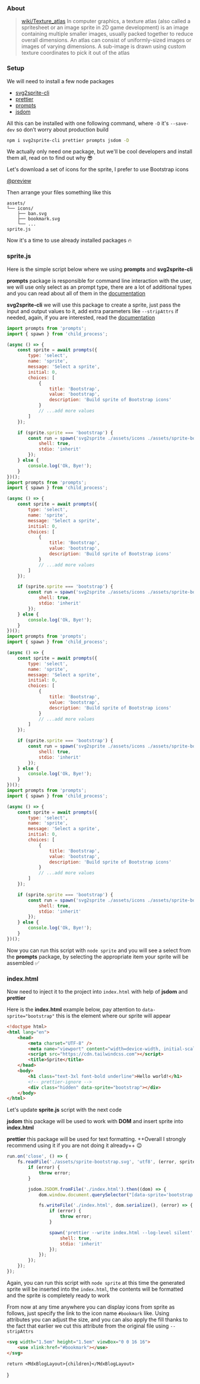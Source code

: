 
### About

> [wiki/Texture_atlas](https://en.wikipedia.org/wiki/Texture_atlas) In computer graphics, a texture atlas (also called a spritesheet or an image sprite in 2D game development) is an image containing multiple smaller images, usually packed together to reduce overall dimensions. An atlas can consist of uniformly-sized images or images of varying dimensions. A sub-image is drawn using custom texture coordinates to pick it out of the atlas

### Setup

We will need to install a few node packages

- [svg2sprite-cli](https://www.npmjs.com/package/svg2sprite-cli)
- [prettier](https://www.npmjs.com/package/prettier)
- [prompts](https://www.npmjs.com/package/prompts)
- [jsdom](https://www.npmjs.com/package/jsdom)

All this can be installed with one following command, where `-D` it's `--save-dev` so don’t worry about production build

``` bash
npm i svg2sprite-cli prettier prompts jsdom -D
```

We actually only need one package, but we'll be cool developers and install them all, read on to find out why :sunglasses:

Let's download a set of icons for the sprite, I prefer to use Bootstrap icons

[@preview](https://icons.getbootstrap.com)

Then arrange your files something like this

``` treeview
assets/
└── icons/
    ├── ban.svg
    ├── bookmark.svg
    └── ...
sprite.js
```

Now it's a time to use already installed packages :fire:

### sprite.js

Here is the simple script below where we using **prompts** and **svg2sprite-cli**

**prompts** package is responsible for command line interaction with the user, we will use only select as an prompt type, there are a lot of additional types and you can read about all of them in the [documentation](https://github.com/terkelg/prompts?tab=readme-ov-file#-types)

**svg2sprite-cli** we will use this package to create a sprite, just pass the input and output values to it, add extra parameters like `--stripAttrs` if needed, again, if you are interested, read the [documentation](https://github.com/mrmlnc/svg2sprite-cli#readme)

``` javascript showLineNumbers
import prompts from 'prompts';
import { spawn } from 'child_process';

(async () => {
	const sprite = await prompts({
		type: 'select',
		name: 'sprite',
		message: 'Select a sprite',
		initial: 0,
		choices: [
			{
				title: 'Bootstrap',
				value: 'bootstrap',
				description: 'Build sprite of Bootstrap icons'
			}
			// ...add more values
		]
	});

	if (sprite.sprite === 'bootstrap') {
		const run = spawn('svg2sprite ./assets/icons ./assets/sprite-bootstrap.svg --inline --stripAttrs class --stripAttrs fill', {
			shell: true,
			stdio: 'inherit'
		});
	} else {
		console.log('Ok, Bye!');
	}
})();
import prompts from 'prompts';
import { spawn } from 'child_process';

(async () => {
	const sprite = await prompts({
		type: 'select',
		name: 'sprite',
		message: 'Select a sprite',
		initial: 0,
		choices: [
			{
				title: 'Bootstrap',
				value: 'bootstrap',
				description: 'Build sprite of Bootstrap icons'
			}
			// ...add more values
		]
	});

	if (sprite.sprite === 'bootstrap') {
		const run = spawn('svg2sprite ./assets/icons ./assets/sprite-bootstrap.svg --inline --stripAttrs class --stripAttrs fill', {
			shell: true,
			stdio: 'inherit'
		});
	} else {
		console.log('Ok, Bye!');
	}
})();
import prompts from 'prompts';
import { spawn } from 'child_process';

(async () => {
	const sprite = await prompts({
		type: 'select',
		name: 'sprite',
		message: 'Select a sprite',
		initial: 0,
		choices: [
			{
				title: 'Bootstrap',
				value: 'bootstrap',
				description: 'Build sprite of Bootstrap icons'
			}
			// ...add more values
		]
	});

	if (sprite.sprite === 'bootstrap') {
		const run = spawn('svg2sprite ./assets/icons ./assets/sprite-bootstrap.svg --inline --stripAttrs class --stripAttrs fill', {
			shell: true,
			stdio: 'inherit'
		});
	} else {
		console.log('Ok, Bye!');
	}
})();
import prompts from 'prompts';
import { spawn } from 'child_process';

(async () => {
	const sprite = await prompts({
		type: 'select',
		name: 'sprite',
		message: 'Select a sprite',
		initial: 0,
		choices: [
			{
				title: 'Bootstrap',
				value: 'bootstrap',
				description: 'Build sprite of Bootstrap icons'
			}
			// ...add more values
		]
	});

	if (sprite.sprite === 'bootstrap') {
		const run = spawn('svg2sprite ./assets/icons ./assets/sprite-bootstrap.svg --inline --stripAttrs class --stripAttrs fill', {
			shell: true,
			stdio: 'inherit'
		});
	} else {
		console.log('Ok, Bye!');
	}
})();
```

Now you can run this script with `node sprite` and you will see a select from the **prompts** package, by selecting the appropriate item your sprite will be assembled :white_check_mark:

### index.html

Now need to inject it to the project into `index.html` with help of **jsdom** and **prettier**

Here is the **index.html** example below, pay attention to `data-sprite="bootstrap"` this is the element where our sprite will appear

``` html
<!doctype html>
<html lang="en">
	<head>
		<meta charset="UTF-8" />
		<meta name="viewport" content="width=device-width, initial-scale=1.0" />
		<script src="https://cdn.tailwindcss.com"></script>
		<title>Sprite</title>
	</head>
	<body>
		<h1 class="text-3xl font-bold underline">Hello world!</h1>
		<!-- prettier-ignore -->
		<div class="hidden" data-sprite="bootstrap"></div>
	</body>
</html>
```

Let's update **sprite.js** script with the next code

**jsdom** this package will be used to work with **DOM** and insert sprite into **index.html**

**prettier** this package will be used for text formatting. ++Overall I strongly recommend using it if you are not doing it already++ :wink:

``` javascript
run.on('close', () => {
	fs.readFile('./assets/sprite-bootstrap.svg', 'utf8', (error, sprite) => {
		if (error) {
			throw error;
		}

		jsdom.JSDOM.fromFile('./index.html').then((dom) => {
			dom.window.document.querySelector("[data-sprite='bootstrap']").innerHTML = sprite.trim();

			fs.writeFile('./index.html', dom.serialize(), (error) => {
				if (error) {
					throw error;
				}

				spawn('prettier --write index.html --log-level silent', {
					shell: true,
					stdio: 'inherit'
				});
			});
		});
	});
});
```

Again, you can run this script with `node sprite` at this time the generated sprite will be inserted into the `index.html`, the contents will be formatted and the sprite is completely ready to work

From now at any time anywhere you can display icons from sprite as follows, just specify the link to the icon name `#bookmark` like. Using attributes you can adjust the size, and you can also apply the fill thanks to the fact that earlier we cut this attribute from the original file using `--stripAttrs`

``` html
<svg width="1.5em" height="1.5em" viewBox="0 0 16 16">
	<use xlink:href="#bookmark"></use>
</svg>
```

	return <MdxBlogLayout>{children}</MdxBlogLayout>
}
